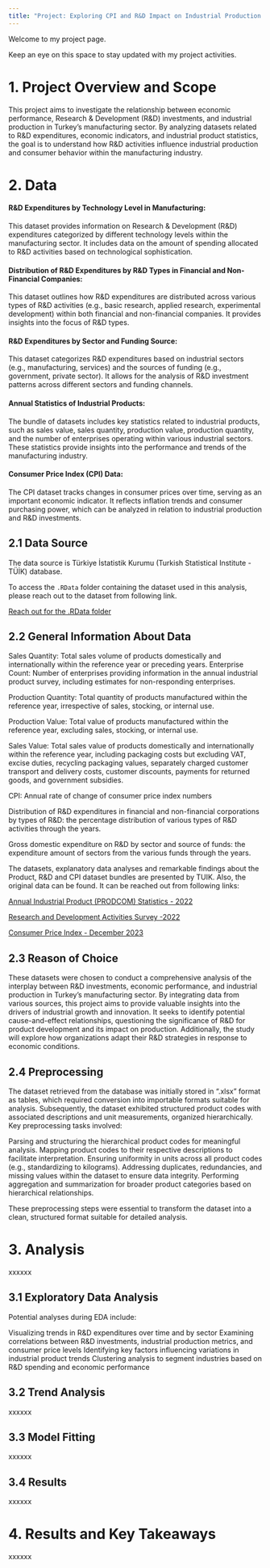 ```yaml
---
title: "Project: Exploring CPI and R&D Impact on Industrial Production in Turkey "
---
```


Welcome to my project page.

Keep an eye on this space to stay updated with my project activities.


# 1. Project Overview and Scope

This project aims to investigate the relationship between economic performance, Research & Development (R&D) investments, and industrial production in Turkey's manufacturing sector. By analyzing datasets related to R&D expenditures, economic indicators, and industrial product statistics, the goal is to understand how R&D activities influence industrial production and consumer behavior within the manufacturing industry.

# 2. Data

#### R&D Expenditures by Technology Level in Manufacturing:

This dataset provides information on Research & Development (R&D) expenditures categorized by different technology levels within the manufacturing sector. It includes data on the amount of spending allocated to R&D activities based on technological sophistication.

#### Distribution of R&D Expenditures by R&D Types in Financial and Non-Financial Companies:

This dataset outlines how R&D expenditures are distributed across various types of R&D activities (e.g., basic research, applied research, experimental development) within both financial and non-financial companies. It provides insights into the focus of R&D types.

#### R&D Expenditures by Sector and Funding Source:

This dataset categorizes R&D expenditures based on industrial sectors (e.g., manufacturing, services) and the sources of funding (e.g., government, private sector). It allows for the analysis of R&D investment patterns across different sectors and funding channels.

#### Annual Statistics of Industrial Products:

The bundle of datasets includes key statistics related to industrial products, such as sales value, sales quantity, production value, production quantity, and the number of enterprises operating within various industrial sectors. These statistics provide insights into the performance and trends of the manufacturing industry.

#### Consumer Price Index (CPI) Data:

The CPI dataset tracks changes in consumer prices over time, serving as an important economic indicator. It reflects inflation trends and consumer purchasing power, which can be analyzed in relation to industrial production and R&D investments.

## 2.1 Data Source

The data source is Türkiye İstatistik Kurumu (Turkish Statistical Institute - TÜİK) database.

To access the `.RData` folder containing the dataset used in this analysis, please reach out to the dataset from following link. 

[Reach out for the .RData folder](https://github.com/emu-hacettepe-analytics/emu660-spring2024-cevateness/blob/main/dataset)


## 2.2 General Information About Data

Sales Quantity: Total sales volume of products domestically and internationally within the reference year or preceding years.
Enterprise Count: Number of enterprises providing information in the annual industrial product survey, including estimates for non-responding enterprises.

Production Quantity: Total quantity of products manufactured within the reference year, irrespective of sales, stocking, or internal use.

Production Value: Total value of products manufactured within the reference year, excluding sales, stocking, or internal use.

Sales Value: Total sales value of products domestically and internationally within the reference year, including packaging costs but excluding VAT, excise duties, recycling packaging values, separately charged customer transport and delivery costs, customer discounts, payments for returned goods, and government subsidies.

CPI: Annual rate of change of consumer price index numbers 

Distribution of R&D expenditures in financial and non-financial corporations by types of R&D: the percentage distribution of various types of R&D activities through the years.

Gross domestic expenditure on R&D by sector and source of funds: the expenditure amount of sectors from the various funds through the years.

The datasets, explanatory data analyses  and remarkable findings about the Product, R&D and CPI dataset bundles are presented by TUIK. Also, the original data can be found. It can be reached out from following links:

[Annual Industrial Product (PRODCOM) Statistics - 2022](https://data.tuik.gov.tr/Bulten/Index?p=Yillik-Sanayi-Urun-(PRODCOM)-Istatistikleri-2022-49370)

[Research and Development Activities Survey -2022](https://data.tuik.gov.tr/Bulten/Index?p=Research-and-Development-Activities-Survey-2022-49408)

[Consumer Price Index - December 2023](https://data.tuik.gov.tr/Bulten/Index?p=Tuketici-Fiyat-Endeksi-Aralik-2023-49657)


## 2.3 Reason of Choice

These datasets were chosen to conduct a comprehensive analysis of the interplay between R&D investments, economic performance, and industrial production in Turkey's manufacturing sector. By integrating data from various sources, this project aims to provide valuable insights into the drivers of industrial growth and innovation. It seeks to identify potential cause-and-effect relationships, questioning the significance of R&D for product development and its impact on production. Additionally, the study will explore how organizations adapt their R&D strategies in response to economic conditions. 

## 2.4 Preprocessing

The dataset retrieved from the database was initially stored in ".xlsx" format as tables, which required conversion into importable formats suitable for analysis. Subsequently, the dataset exhibited structured product codes with associated descriptions and unit measurements, organized hierarchically. Key preprocessing tasks involved:

Parsing and structuring the hierarchical product codes for meaningful analysis.
Mapping product codes to their respective descriptions to facilitate interpretation.
Ensuring uniformity in units across all product codes (e.g., standardizing to kilograms).
Addressing duplicates, redundancies, and missing values within the dataset to ensure data integrity.
Performing aggregation and summarization for broader product categories based on hierarchical relationships.


These preprocessing steps were essential to transform the dataset into a clean, structured format suitable for detailed analysis.

# 3. Analysis

xxxxxx

## 3.1 Exploratory Data Analysis

Potential analyses during EDA include:

Visualizing trends in R&D expenditures over time and by sector
Examining correlations between R&D investments, industrial production metrics, and consumer price levels
Identifying key factors influencing variations in industrial product trends
Clustering analysis to segment industries based on R&D spending and economic performance

## 3.2 Trend Analysis

xxxxxx

## 3.3 Model Fitting

xxxxxx

## 3.4 Results

xxxxxx

# 4. Results and Key Takeaways

xxxxxx
